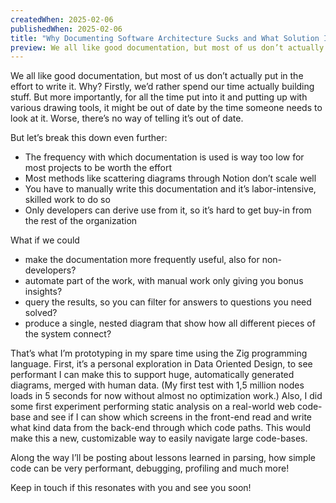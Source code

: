 ```yaml
---
createdWhen: 2025-02-06
publishedWhen: 2025-02-06
title: "Why Documenting Software Architecture Sucks and What Solution I’m Prototyping"
preview: We all like good documentation, but most of us don’t actually put in the effort to write it. Why?
---
```


We all like good documentation, but most of us don’t actually put in the effort to write it. Why? Firstly, we’d rather spend our time actually building stuff. But more importantly, for all the time put into it and putting up with various drawing tools, it might be out of date by the time someone needs to look at it. Worse, there’s no way of telling it’s out of date.

But let’s break this down even further:

- The frequency with which documentation is used is way too low for most projects to be worth the effort
- Most methods like scattering diagrams through Notion don’t scale well
- You have to manually write this documentation and it’s labor-intensive, skilled work to do so
- Only developers can derive use from it, so it’s hard to get buy-in from the rest of the organization

What if we could

- make the documentation more frequently useful, also for non-developers?
- automate part of the work, with manual work only giving you bonus insights?
- query the results, so you can filter for answers to questions you need solved?
- produce a single, nested diagram that show how all different pieces of the system connect?

That’s what I’m prototyping in my spare time using the Zig programming language. First, it’s a personal exploration in Data Oriented Design, to see performant I can make this to support huge, automatically generated diagrams, merged with human data. (My first test with 1,5 million nodes loads in 5 seconds for now without almost no optimization work.) Also, I did some first experiment performing static analysis on a real-world web code-base and see if I can show which screens in the front-end read and write what kind data from the back-end through which code paths. This would make this a new, customizable way to easily navigate large code-bases.

Along the way I’ll be posting about lessons learned in parsing, how simple code can be very performant, debugging, profiling and much more!

Keep in touch if this resonates with you and see you soon!